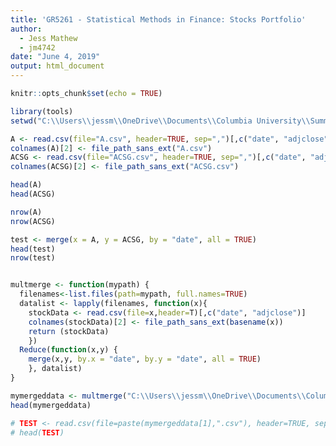 ```yaml
---
title: 'GR5261 - Statistical Methods in Finance: Stocks Portfolio'
author: 
  - Jess Mathew
  - jm4742
date: "June 4, 2019"
output: html_document
---
```


```r
knitr::opts_chunk$set(echo = TRUE)
```

```r
library(tools)
setwd("C:\\Users\\jessm\\OneDrive\\Documents\\Columbia University\\Summer 2019\\GR5261 - Statistical Methods in Finance\\Take Home Project\\AMEX NYSE NASDAQ Stock Histories\\fh_20190420\\sample_history")

A <- read.csv(file="A.csv", header=TRUE, sep=",")[,c("date", "adjclose")]
colnames(A)[2] <- file_path_sans_ext("A.csv")
ACSG <- read.csv(file="ACSG.csv", header=TRUE, sep=",")[,c("date", "adjclose")]
colnames(ACSG)[2] <- file_path_sans_ext("ACSG.csv")

head(A)
head(ACSG)

nrow(A)
nrow(ACSG)

test <- merge(x = A, y = ACSG, by = "date", all = TRUE)
head(test)
nrow(test)


multmerge <- function(mypath) {
  filenames<-list.files(path=mypath, full.names=TRUE)
  datalist <- lapply(filenames, function(x){
    stockData <- read.csv(file=x,header=T)[,c("date", "adjclose")]
    colnames(stockData)[2] <- file_path_sans_ext(basename(x))
    return (stockData)
    })
  Reduce(function(x,y) {
    merge(x,y, by.x = "date", by.y = "date", all = TRUE)
    }, datalist)
}

mymergeddata <- multmerge("C:\\Users\\jessm\\OneDrive\\Documents\\Columbia University\\Summer 2019\\GR5261 - Statistical Methods in Finance\\Take Home Project\\AMEX NYSE NASDAQ Stock Histories\\fh_20190420\\sample_history")
head(mymergeddata)

# TEST <- read.csv(file=paste(mymergeddata[1],".csv"), header=TRUE, sep=",")
# head(TEST)
```

